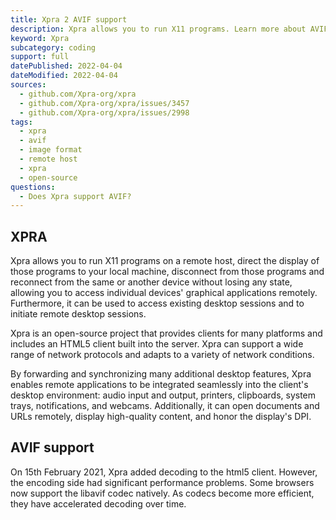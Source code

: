 ```yaml
---
title: Xpra 2 AVIF support
description: Xpra allows you to run X11 programs. Learn more about AVIF support.
keyword: Xpra
subcategory: coding
support: full
datePublished: 2022-04-04
dateModified: 2022-04-04
sources:
  - github.com/Xpra-org/xpra
  - github.com/Xpra-org/xpra/issues/3457
  - github.com/Xpra-org/xpra/issues/2998
tags:
  - xpra
  - avif
  - image format
  - remote host
  - xpra
  - open-source
questions:
  - Does Xpra support AVIF?
---
```


## XPRA

Xpra allows you to run X11 programs on a remote host, direct the display of those programs to your local machine, disconnect from those programs and reconnect from the same or another device without losing any state, allowing you to access individual devices' graphical applications remotely. Furthermore, it can be used to access existing desktop sessions and to initiate remote desktop sessions.

Xpra is an open-source project that provides clients for many platforms and includes an HTML5 client built into the server. Xpra can support a wide range of network protocols and adapts to a variety of network conditions.

By forwarding and synchronizing many additional desktop features, Xpra enables remote applications to be integrated seamlessly into the client's desktop environment: audio input and output, printers, clipboards, system trays, notifications, and webcams. Additionally, it can open documents and URLs remotely, display high-quality content, and honor the display's DPI.

## AVIF support

On 15th February 2021, Xpra added decoding to the html5 client. However, the encoding side had significant performance problems. Some browsers now support the libavif codec natively. As codecs become more efficient, they have accelerated decoding over time.
